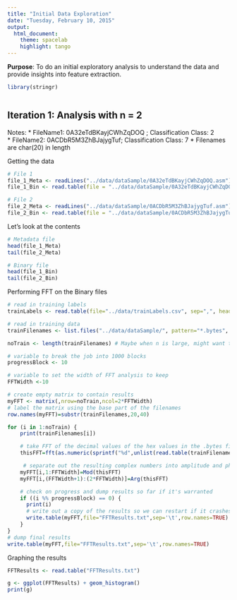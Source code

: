 ```yaml
---
title: "Initial Data Exploration"
date: "Tuesday, February 10, 2015"
output:
  html_document: 
    theme: spacelab  
    highlight: tango
---
```


**Purpose**: To do an initial exploratory analysis to understand the data and provide insights into feature extraction.

```r
library(stringr)



```

## Iteration 1: Analysis with n = 2

Notes: 
* FileName1: 0A32eTdBKayjCWhZqDOQ ; Classification Class: 2  
* FileName2: 0ACDbR5M3ZhBJajygTuf; Classification Class: 7
* Filenames are char(20) in length

Getting the data
```r
# File 1
file_1_Meta <- readLines("../data/dataSample/0A32eTdBKayjCWhZqDOQ.asm")
file_1_Bin <- read.table(file = "../data/dataSample/0A32eTdBKayjCWhZqDOQ.bytes", header = F)

# File 2
file_2_Meta <- readLines("../data/dataSample/0ACDbR5M3ZhBJajygTuf.asm")
file_2_Bin <- read.table(file = "../data/dataSample/0ACDbR5M3ZhBJajygTuf.bytes", header = F)
```

Let's look at the contents  
```r
# Metadata file
head(file_1_Meta)
tail(file_2_Meta)

# Binary file
head(file_1_Bin)
tail(file_2_Bin)
```

Performing FFT on the Binary files

```r

# read in training labels
trainLabels <- read.table(file="../data/trainLabels.csv", sep=",", header=T)

# read in training data
trainFilenames <- list.files("../data/dataSample/", pattern="*.bytes", full.names=TRUE)

noTrain <- length(trainFilenames) # Maybe when n is large, might want to subStrRight

# variable to break the job into 1000 blocks
progressBlock <- 10

# variable to set the width of FFT analysis to keep
FFTWidth <-10

# create empty matrix to contain results
myFFT <- matrix(,nrow=noTrain,ncol=2*FFTWidth)
# label the matrix using the base part of the filenames
row.names(myFFT)=substr(trainFilenames,20,40)

for (i in 1:noTrain) {
    print(trainFilenames[i])

    # take FFT of the decimal values of the hex values in the .bytes file with 1st column (labels) removed
    thisFFT=fft(as.numeric(sprintf("%d",unlist(read.table(trainFilenames[i])[,2:17], use.names=FALSE))))[1:FFTWidth]

     # separate out the resulting complex numbers into amplitude and phase parts and store them separately
    myFFT[i,1:FFTWidth]=Mod(thisFFT)
    myFFT[i,(FFTWidth+1):(2*FFTWidth)]=Arg(thisFFT)

    # check on progress and dump results so far if it's warranted
    if ((i %% progressBlock) == 0) {
      print(i)
      # write out a copy of the results so we can restart if it crashes
      write.table(myFFT,file="FFTResults.txt",sep='\t',row.names=TRUE)
    }
}
# dump final results
write.table(myFFT,file="FFTResults.txt",sep='\t',row.names=TRUE)

```


Graphing the results
```r
FFTResults <- read.table("FFTResults.txt")

g <- ggplot(FFTResults) + geom_histogram()
print(g)

```

